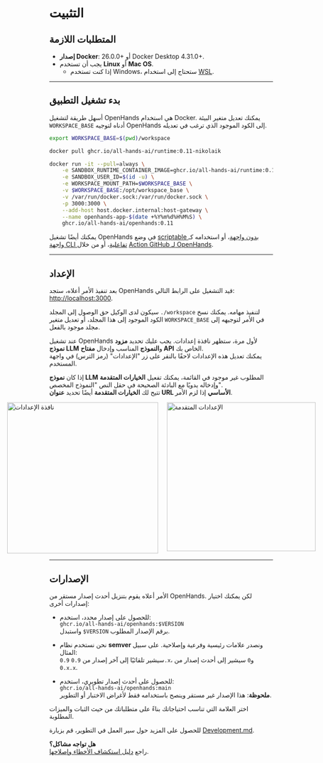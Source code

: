 

# التثبيت

## المتطلبات اللازمة

- **إصدار Docker**: 26.0.0+ أو Docker Desktop 4.31.0+.
- يجب أن تستخدم **Linux** أو **Mac OS**.
  - إذا كنت تستخدم Windows، ستحتاج إلى استخدام [WSL](https://learn.microsoft.com/en-us/windows/wsl/install).

---

## بدء تشغيل التطبيق

أسهل طريقة لتشغيل OpenHands هي استخدام Docker. يمكنك تعديل متغير البيئة `WORKSPACE_BASE` أدناه لتوجيه OpenHands إلى 
الكود الموجود الذي ترغب في تعديله.

```bash
export WORKSPACE_BASE=$(pwd)/workspace

docker pull ghcr.io/all-hands-ai/runtime:0.11-nikolaik

docker run -it --pull=always \
    -e SANDBOX_RUNTIME_CONTAINER_IMAGE=ghcr.io/all-hands-ai/runtime:0.11-nikolaik \
    -e SANDBOX_USER_ID=$(id -u) \
    -e WORKSPACE_MOUNT_PATH=$WORKSPACE_BASE \
    -v $WORKSPACE_BASE:/opt/workspace_base \
    -v /var/run/docker.sock:/var/run/docker.sock \
    -p 3000:3000 \
    --add-host host.docker.internal:host-gateway \
    --name openhands-app-$(date +%Y%m%d%H%M%S) \
    ghcr.io/all-hands-ai/openhands:0.11
```

يمكنك أيضًا تشغيل OpenHands في وضع [scriptable بدون واجهة](https://docs.all-hands.dev/modules/usage/how-to/headless-mode)، أو استخدامه كـ [واجهة CLI تفاعلية](https://docs.all-hands.dev/modules/usage/how-to/cli-mode)، أو من خلال [Action GitHub لـ OpenHands](https://docs.all-hands.dev/modules/usage/how-to/github-action).

---

## الإعداد

بعد تنفيذ الأمر أعلاه، ستجد OpenHands قيد التشغيل على الرابط التالي: [http://localhost:3000](http://localhost:3000).

سيكون لدى الوكيل حق الوصول إلى المجلد `./workspace` لتنفيذ مهامه. يمكنك نسخ الكود الموجود إلى هذا المجلد، أو تعديل متغير `WORKSPACE_BASE` في الأمر لتوجيهه إلى مجلد موجود بالفعل.

عند تشغيل OpenHands لأول مرة، ستظهر نافذة إعدادات. يجب عليك تحديد **مزود نموذج LLM** و**النموذج** المناسب وإدخال **مفتاح API** الخاص بك.  
يمكنك تعديل هذه الإعدادات لاحقًا بالنقر على زر "الإعدادات" (رمز الترس) في واجهة المستخدم.

إذا كان **نموذج LLM** المطلوب غير موجود في القائمة، يمكنك تفعيل **الخيارات المتقدمة** وإدخاله يدويًا مع البادئة الصحيحة في حقل النص "النموذج المخصص".  
تتيح لك **الخيارات المتقدمة** أيضًا تحديد **عنوان URL الأساسي** إذا لزم الأمر.

<div style="display: flex; justify-content: center; gap: 20px;">
  <img src="/img/settings-screenshot.png" alt="نافذة الإعدادات" width="340" />
  <img src="/img/settings-advanced.png" alt="الإعدادات المتقدمة" width="335" />
</div>

---

## الإصدارات

الأمر أعلاه يقوم بتنزيل أحدث إصدار مستقر من OpenHands. لكن يمكنك اختيار إصدارات أخرى:

- للحصول على إصدار محدد، استخدم:  
  `ghcr.io/all-hands-ai/openhands:$VERSION`  
  واستبدل `$VERSION` برقم الإصدار المطلوب.
  
- نحن نستخدم نظام **semver** ونصدر علامات رئيسية وفرعية وإصلاحية. على سبيل المثال:  
  `0.9` سيشير تلقائيًا إلى آخر إصدار من `0.9.x`، و`0` سيشير إلى أحدث إصدار من `0.x.x`.

- للحصول على أحدث إصدار تطويري، استخدم:  
  `ghcr.io/all-hands-ai/openhands:main`  
  **ملحوظة**: هذا الإصدار غير مستقر وينصح باستخدامه فقط لأغراض الاختبار أو التطوير.

اختر العلامة التي تناسب احتياجاتك بناءً على متطلباتك من حيث الثبات والميزات المطلوبة.

للحصول على المزيد حول سير العمل في التطوير، قم بزيارة [Development.md](https://github.com/All-Hands-AI/OpenHands/blob/main/Development.md).

**هل تواجه مشاكل؟**  
راجع [دليل استكشاف الأخطاء وإصلاحها](https://docs.all-hands.dev/modules/usage/troubleshooting).